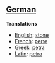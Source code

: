 ==[[German]]==

'''Translations'''

*[[English]]: [[stone]]
*[[French]]: [[perre]]
*[[Greek]]: [[petra]]
*[[Latin]]: [[petra]]
